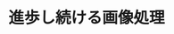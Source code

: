 ﻿---
title: "進歩し続ける画像処理"
category: "工学院"
vol: 67
interviewee: "奥富・田中"
url: "http://www.ok.sc.e.titech.ac.jp/index-j.shtml"
tags: ["人間","情報","画像","支援","視覚"]
pdf: "67-2-okutomi-tanaka.pdf"
career: ""
preface: "現代の先進技術の一つとして、デジタル画像に 関する研究が盛んに行われており、テレビやデジ タルカメラなどの映像機器の性能は著しく向上し ている。また、カメラを用いて取得できる画像情 報は、人間の視覚情報と同様に大きな情報量を持 つため、さまざまな方法で活用されている。 奥富・田中研究室はそのような技術の研究の一 端を担っている。この記事では画像の品質を向上 させるため、また、画像情報を用いて自動車の運 転支援をするため、奥富・田中研究室が行ってい る研究について紹介する。"
---
